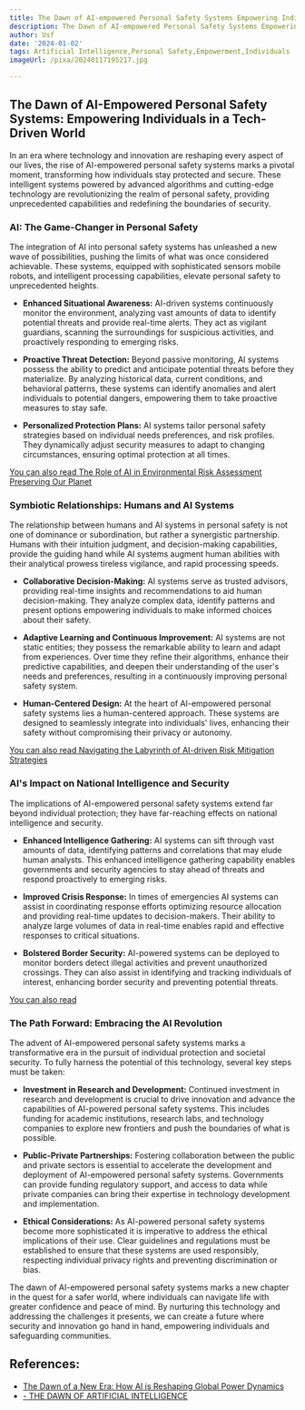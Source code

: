 ```yaml
---
title: The Dawn of AI-empowered Personal Safety Systems Empowering Individuals
description: The Dawn of AI-empowered Personal Safety Systems Empowering Individuals
author: Usf
date: '2024-01-02'
tags: Artificial Intelligence,Personal Safety,Empowerment,Individuals
imageUrl: /pixa/20240117195217.jpg

---
```

## The Dawn of AI-Empowered Personal  Safety Systems: Empowering Individuals in a Tech-Driven World

In an era where technology and innovation are reshaping every aspect of  our lives, the rise of  AI-empowered personal safety systems marks a pivotal moment, transforming  how individuals stay protected and secure.  These intelligent systems powered by advanced algorithms  and cutting-edge technology  are revolutionizing the realm of personal safety, providing unprecedented capabilities and redefining the boundaries of security.

### AI: The Game-Changer  in Personal Safety

The  integration of AI into personal safety systems has unleashed a new wave of possibilities, pushing the limits of what was once  considered achievable.  These systems, equipped  with sophisticated sensors mobile robots, and intelligent processing capabilities,  elevate personal safety to unprecedented heights.

- **Enhanced Situational Awareness:**  AI-driven systems continuously monitor the environment, analyzing vast amounts of  data  to identify potential threats and provide real-time alerts. They act as vigilant guardians, scanning  the  surroundings for suspicious activities, and proactively responding to emerging risks.

- **Proactive Threat Detection:** Beyond passive monitoring, AI systems possess the ability to predict and anticipate potential threats before  they materialize. By analyzing  historical data, current conditions, and behavioral patterns, these systems can identify anomalies and alert individuals to potential  dangers, empowering them to take proactive measures to stay safe.

- **Personalized Protection Plans:** AI systems tailor personal safety strategies based on individual needs preferences, and risk profiles. They dynamically adjust security measures to  adapt  to changing circumstances, ensuring optimal protection at all times.

[You can also read The Role of AI in Environmental Risk Assessment Preserving Our Planet](The%20Role%20of%20AI%20in%20Environmental%20Risk%20Assessment%20Preserving%20Our%20Planet)


### Symbiotic Relationships: Humans and  AI Systems

The relationship between humans and AI systems in personal safety is  not one of dominance or subordination, but rather a synergistic partnership.  Humans with their intuition judgment, and  decision-making capabilities, provide the guiding hand while AI systems augment human abilities with their analytical prowess tireless vigilance, and rapid processing speeds.

- **Collaborative Decision-Making:** AI systems serve  as trusted advisors, providing real-time insights  and recommendations to aid human decision-making.  They analyze complex data, identify patterns and present options empowering individuals to make informed choices about their safety.

-  **Adaptive Learning and Continuous Improvement:** AI systems are not static entities; they  possess the  remarkable ability to learn and  adapt from experiences. Over time they refine their algorithms,  enhance their predictive capabilities, and deepen their  understanding of the user's needs and preferences, resulting in a continuously improving personal safety system.

- **Human-Centered Design:** At  the heart of AI-empowered personal safety systems lies a human-centered approach. These systems are designed to seamlessly integrate into individuals' lives, enhancing  their safety without  compromising their privacy or autonomy.

[You can also  read Navigating the  Labyrinth  of AI-driven Risk Mitigation Strategies](Navigating%20the%20Labyrinth%20of%20AI-driven%20Risk%20Mitigation%20Strategies)


### AI's  Impact on National Intelligence and Security

The implications of AI-empowered personal safety systems extend far beyond individual protection; they have far-reaching effects on national  intelligence and security.

- **Enhanced  Intelligence Gathering:** AI systems can sift  through vast amounts of data, identifying patterns and correlations that may elude  human analysts. This enhanced intelligence gathering capability enables governments and security agencies to stay ahead  of threats  and respond proactively to emerging risks.

- **Improved Crisis Response:** In times of emergencies AI systems can assist  in coordinating response efforts  optimizing resource allocation and providing real-time updates  to decision-makers. Their ability to analyze large volumes of data in real-time enables rapid and effective responses to critical situations.

- **Bolstered Border Security:** AI-powered systems can be deployed to monitor  borders detect  illegal activities and prevent unauthorized crossings. They can also assist in identifying and tracking individuals of interest, enhancing border security and preventing potential threats.

[You can also read ]()


### The Path Forward:  Embracing the AI Revolution

The advent of AI-empowered personal  safety systems marks a  transformative era in the  pursuit  of  individual protection and societal security. To fully harness the potential of this technology, several key steps must be taken:

- **Investment in Research and  Development:** Continued investment in research and development is crucial to drive innovation  and advance the capabilities of AI-powered personal safety  systems. This includes funding for academic institutions, research  labs, and technology companies to explore new  frontiers and push the boundaries of what is possible.

- **Public-Private Partnerships:** Fostering collaboration between the public and private sectors is essential to accelerate the development and deployment of AI-empowered personal safety systems. Governments can provide funding regulatory support,  and  access to data while private companies can bring their  expertise in technology development  and implementation.

- **Ethical  Considerations:** As AI-powered personal  safety systems become more sophisticated it is  imperative to address the ethical  implications of their use. Clear guidelines and regulations must be established to ensure that these systems are used responsibly, respecting  individual privacy rights and preventing  discrimination or bias.

The dawn of AI-empowered personal safety systems marks a new chapter in the quest for a safer world, where  individuals can  navigate life with greater confidence and peace of mind. By nurturing  this technology and addressing the  challenges it presents, we can create a future where security and innovation  go hand in  hand, empowering individuals  and safeguarding communities.

## References:
- [The Dawn of a New Era: How AI is Reshaping Global Power Dynamics](https://www.linkedin.com/pulse/dawn-new-era-how-ai-reshaping-global-power-dynamics-ochoa)
- [- THE DAWN OF ARTIFICIAL INTELLIGENCE](https://www.govinfo.gov/content/pkg/CHRG-114shrg24175/html/CHRG-114shrg24175.htm)
